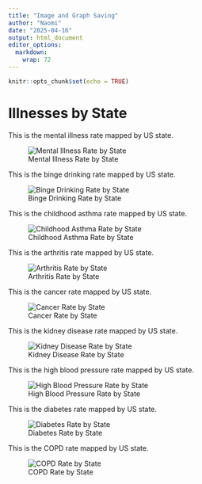 ```yaml
---
title: "Image and Graph Saving"
author: "Naomi"
date: "2025-04-16"
output: html_document
editor_options: 
  markdown: 
    wrap: 72
---
```


```r
knitr::opts_chunk$set(echo = TRUE)
```


# Illnesses by State

This is the mental illness rate mapped by US state.

![Mental Illness Rate by State](images//StateMentalIllnessRate.png)

This is the binge drinking rate mapped by US state.

![Binge Drinking Rate by State](images//StateBingeDrinkingRate.png)

This is the childhood asthma rate mapped by US state.

![Childhood Asthma Rate by State](images//StateChildhoodAsthmaRate.png)

This is the arthritis rate mapped by US state.

![Arthritis Rate by State](images//StateArthritisRate.png)

This is the cancer rate mapped by US state.

![Cancer Rate by State](images//StateCancerRate.png)

This is the kidney disease rate mapped by US state.

![Kidney Disease Rate by State](images//StateKidneyDiseaseRate.png)

This is the high blood pressure rate mapped by US state.

![High Blood Pressure Rate by State](images//StateHighBloodPressure.png)

This is the diabetes rate mapped by US state.

![Diabetes Rate by State](images//StateDiabetesRate.png)

This is the COPD rate mapped by US state.

![COPD Rate by State](images//StateCOPDRate.png)

